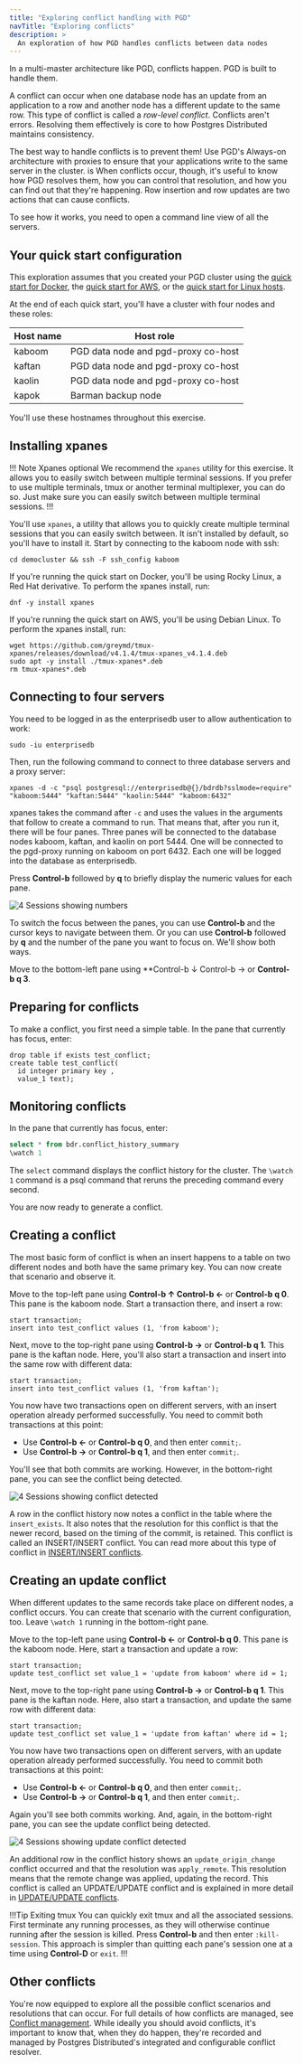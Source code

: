 ```yaml
---
title: "Exploring conflict handling with PGD"
navTitle: "Exploring conflicts"
description: >
  An exploration of how PGD handles conflicts between data nodes
---
```


In a multi-master architecture like PGD, conflicts happen. PGD is built to handle them. 

A conflict can occur when one database node has an update from an application to a row and another node has a different update to the same row. This type of conflict is called a *row-level conflict*. Conflicts aren't errors. Resolving them effectively is core to how Postgres Distributed maintains consistency. 

The best way to handle conflicts is to prevent them! Use PGD's Always-on architecture with proxies to ensure that your applications write to the same server in the cluster. 
is
When conflicts occur, though, it's useful to know how PGD resolves them, how you can control that resolution, and how you can find out that they're happening. Row insertion and row updates are two actions that can cause conflicts. 

To see how it works, you need to open a command line view of all the servers. 

## Your quick start configuration

This exploration assumes that you created your PGD cluster using the [quick start for Docker](quick_start_docker), the [quick start for AWS](quick_start_aws), or the [quick start for Linux hosts](quick_start_linux).

At the end of each quick start, you'll have a cluster with four nodes and these roles:

| Host name  | Host role |
| --------- | ----------------- |
| kaboom | PGD data node and pgd-proxy co-host |
| kaftan | PGD data node and pgd-proxy co-host |
| kaolin | PGD data node and pgd-proxy co-host |
| kapok | Barman backup node |

You'll use these hostnames throughout this exercise.

## Installing xpanes

!!! Note Xpanes optional
We recommend the `xpanes` utility for this exercise. It allows you to easily switch between multiple terminal sessions. If you prefer to use multiple terminals, tmux or another terminal multiplexer, you can do so. Just make sure you can easily switch between multiple terminal sessions.
!!!

You'll use `xpanes`, a utility that allows you to quickly create multiple terminal sessions that you can easily switch between. It isn't installed by default, so you'll have to install it. Start by connecting to the kaboom node with ssh:

```shell
cd democluster && ssh -F ssh_config kaboom
```

If you're running the quick start on Docker, you'll be using Rocky Linux, a Red Hat derivative. To perform the xpanes install, run:

```shell
dnf -y install xpanes
```

If you're running the quick start on AWS, you'll be using Debian Linux. To perform the xpanes install, run:

```shell
wget https://github.com/greymd/tmux-xpanes/releases/download/v4.1.4/tmux-xpanes_v4.1.4.deb
sudo apt -y install ./tmux-xpanes*.deb
rm tmux-xpanes*.deb
```

## Connecting to four servers

You need to be logged in as the enterprisedb user to allow authentication to work:

```shell
sudo -iu enterprisedb
```

Then, run the following command to connect to three database servers and a proxy server:

```shell
xpanes -d -c "psql postgresql://enterprisedb@{}/bdrdb?sslmode=require" "kaboom:5444" "kaftan:5444" "kaolin:5444" "kaboom:6432"
```

xpanes takes the command after `-c` and uses the values in the arguments that follow to create a command to run. That means that, after you run it, there will be four panes. Three panes will be connected to the database nodes kaboom, kaftan, and kaolin on port 5444. One will be connected to the pgd-proxy running on kaboom on port 6432. Each one will be logged into the database as enterprisedb.

Press **Control-b** followed by **q** to briefly display the numeric values for each pane.

![4 Sessions showing numbers](images/4sessions.png)

To switch the focus between the panes, you can use **Control-b** and the cursor keys to navigate between them.
Or you can use **Control-b** followed by **q** and the number of the pane you want to focus on. We'll show both ways.

Move to the bottom-left pane using **Control-b &darr; Control-b &rarr; or **Control-b q 3**.

## Preparing for conflicts

To make a conflict, you first need a simple table. In the pane that currently has focus, enter:

```
drop table if exists test_conflict;
create table test_conflict(
  id integer primary key ,
  value_1 text);
```

## Monitoring conflicts

In the pane that currently has focus, enter:

```sql
select * from bdr.conflict_history_summary
\watch 1
```

The `select` command displays the conflict history for the cluster. The `\watch 1` command is a psql command that reruns the preceding command every second.

You are now ready to generate a conflict.

## Creating a conflict

The most basic form of conflict is when an insert happens to a table on two different nodes and both have the same primary key. You can now create that scenario and observe it.

Move to the top-left pane using **Control-b &uarr; Control-b &larr;** or **Control-b q 0**. This pane is the kaboom node. Start a transaction there, and insert a row:

```
start transaction;
insert into test_conflict values (1, 'from kaboom');
```

Next, move to the top-right pane using **Control-b &rarr;** or **Control-b q 1**. This pane is the kaftan node. Here, you'll also start a transaction and insert into the same row with different data:

```
start transaction;
insert into test_conflict values (1, 'from kaftan');
```

You now have two transactions open on different servers, with an insert operation already performed successfully. You need to commit both transactions at this point: 

* Use **Control-b &larr;** or **Control-b q 0**, and then enter `commit;`. 
* Use **Control-b &rarr;** or **Control-b q 1**, and then enter `commit;`.

You'll see that both commits are working. However, in the bottom-right pane, you can see the conflict being detected.

![4 Sessions showing conflict detected](images/4sessionsinsertconflict.png)

A row in the conflict history now notes a conflict in the table where the `insert_exists`. It also notes that the resolution for this conflict is that the newer record, based on the timing of the commit, is retained. This conflict is called an INSERT/INSERT conflict. You can read more about this type of conflict in [INSERT/INSERT conflicts](../conflict-management/conflicts/02_types_of_conflict/#insertinsert-conflicts).

## Creating an update conflict

When different updates to the same records take place on different nodes, a conflict occurs. You can create that scenario with the current configuration, too. Leave `\watch 1` running in the bottom-right pane.

Move to the top-left pane using **Control-b &larr;** or **Control-b q 0**. This pane is the kaboom node. Here, start a transaction and update a row:

```
start transaction;
update test_conflict set value_1 = 'update from kaboom' where id = 1;
```

Next, move to the top-right pane using **Control-b &rarr;** or **Control-b q 1**. This pane is the kaftan node. Here, also start a transaction, and update the same row with different data:

```
start transaction;
update test_conflict set value_1 = 'update from kaftan' where id = 1;
```

You now have two transactions open on different servers, with an update operation already performed successfully. You need to commit both transactions at this point:

* Use **Control-b &larr;** or **Control-b q 0**, and then enter `commit;`. 
* Use **Control-b &rarr;** or **Control-b q 1**, and then enter `commit;`.

Again you'll see both commits working. And, again, in the bottom-right pane, you can see the update conflict being detected.

![4 Sessions showing update conflict detected](images/4sessionsupdateconflict.png)

An additional row in the conflict history shows an `update_origin_change` conflict occurred and that the resolution was `apply_remote`. This resolution means that the remote change was applied, updating the record. This conflict is called an UPDATE/UPDATE conflict and is explained in more detail in [UPDATE/UPDATE conflicts](../conflict-management/conflicts/02_types_of_conflict/#updateupdate-conflicts). 

!!!Tip Exiting tmux
You can quickly exit tmux and all the associated sessions. First terminate any running processes, as they will otherwise continue running after the session is killed. Press **Control-b** and then enter `:kill-session`. This approach is simpler than quitting each pane's session one at a time using **Control-D** or `exit`. 
!!!

## Other conflicts

You're now equipped to explore all the possible conflict scenarios and resolutions that can occur. For full details of how conflicts are managed, see [Conflict management](../conflict-management/). While ideally you should avoid conflicts, it's important to know that, when they do happen, they're recorded and managed by Postgres Distributed's integrated and configurable conflict resolver.
